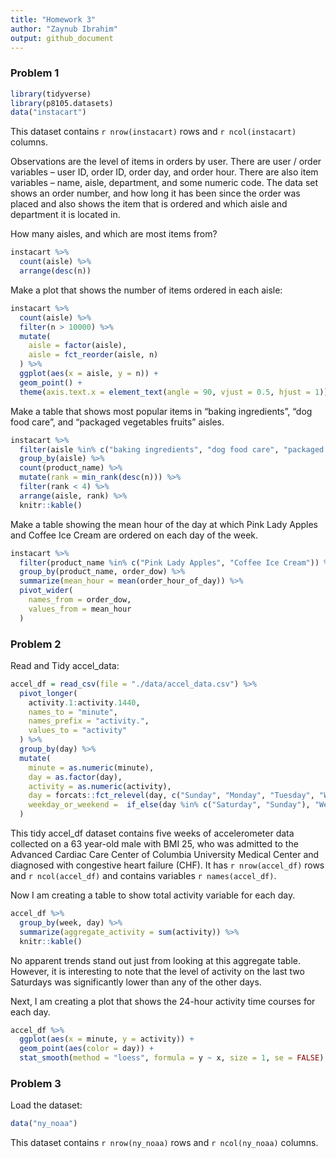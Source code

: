 ```yaml
---
title: "Homework 3"
author: "Zaynub Ibrahim"
output: github_document
---
```


### Problem 1

```r
library(tidyverse)
library(p8105.datasets)
data("instacart")
```

This dataset contains `r nrow(instacart)` rows and `r ncol(instacart)` columns. 

Observations are the level of items in orders by user. There are user / order variables -- user ID, order ID, order day, and order hour. There are also item variables -- name, aisle, department, and some numeric code. The data set shows an order number, and how long it has been since the order was placed and also shows the item that is ordered and which aisle and department it is located in. 

How many aisles, and which are most items from? 

```r
instacart %>%
  count(aisle) %>%
  arrange(desc(n))
```

Make a plot that shows the number of items ordered in each aisle:

```r
instacart %>%
  count(aisle) %>%
  filter(n > 10000) %>%
  mutate(
    aisle = factor(aisle),
    aisle = fct_reorder(aisle, n)
  ) %>%
  ggplot(aes(x = aisle, y = n)) +
  geom_point() +
  theme(axis.text.x = element_text(angle = 90, vjust = 0.5, hjust = 1))
```

Make a table that shows most popular items in “baking ingredients”, “dog food care”, and “packaged vegetables fruits” aisles. 

```r
instacart %>%
  filter(aisle %in% c("baking ingredients", "dog food care", "packaged vegetables fruits")) %>%
  group_by(aisle) %>%
  count(product_name) %>%
  mutate(rank = min_rank(desc(n))) %>%
  filter(rank < 4) %>%
  arrange(aisle, rank) %>%
  knitr::kable()
```

Make a table showing the mean hour of the day at which Pink Lady Apples and Coffee Ice Cream are ordered on each day of the week.

```r
instacart %>%
  filter(product_name %in% c("Pink Lady Apples", "Coffee Ice Cream")) %>%
  group_by(product_name, order_dow) %>%
  summarize(mean_hour = mean(order_hour_of_day)) %>%
  pivot_wider(
    names_from = order_dow,
    values_from = mean_hour
  )
```


### Problem 2

Read and Tidy accel_data: 

```r
accel_df = read_csv(file = "./data/accel_data.csv") %>% 
  pivot_longer(
    activity.1:activity.1440,
    names_to = "minute",
    names_prefix = "activity.",
    values_to = "activity"
  ) %>% 
  group_by(day) %>% 
  mutate(
    minute = as.numeric(minute),
    day = as.factor(day),
    activity = as.numeric(activity),
    day = forcats::fct_relevel(day, c("Sunday", "Monday", "Tuesday", "Wednesday", "Thursday", "Friday", "Saturday")),
    weekday_or_weekend =  if_else(day %in% c("Saturday", "Sunday"), "Weekend", "Weekday")
  )
```

This tidy accel_df dataset contains five weeks of accelerometer data collected on a 63 year-old male with BMI 25, who was admitted to the Advanced Cardiac Care Center of Columbia University Medical Center and diagnosed with congestive heart failure (CHF). It has `r nrow(accel_df)` rows and `r ncol(accel_df)` and contains variables `r names(accel_df)`. 

Now I am creating a table to show total activity variable for each day.

```r
accel_df %>% 
  group_by(week, day) %>% 
  summarize(aggregate_activity = sum(activity)) %>% 
  knitr::kable()
```

No apparent trends stand out just from looking at this aggregate table. However, it is interesting to note that the level of activity on the last two Saturdays was significantly lower than any of the other days. 

Next, I am creating a plot that shows the 24-hour activity time courses for each day. 

```r
accel_df %>% 
  ggplot(aes(x = minute, y = activity)) +
  geom_point(aes(color = day)) +
  stat_smooth(method = "loess", formula = y ~ x, size = 1, se = FALSE)
```


### Problem 3 

Load the dataset: 

```r
data("ny_noaa")
```

This dataset contains `r nrow(ny_noaa)` rows and `r ncol(ny_noaa)` columns. 

















